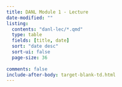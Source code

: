 ```yaml
---
title: DANL Module 1 - Lecture
date-modified: ""
listing:
  contents: "danl-lec/*.qmd"
  type: table
  fields: [title, date]
  sort: "date desc"
  sort-ui: false
  page-size: 36
  
comments: false
include-after-body: target-blank-td.html
---
```


